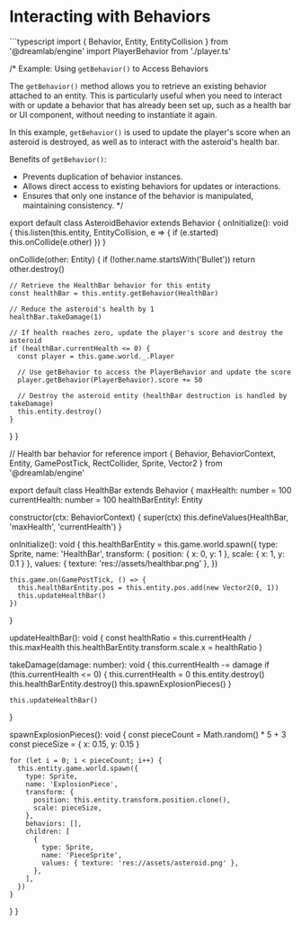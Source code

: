 
# Interacting with Behaviors

<AIDocs/>
```typescript
import { Behavior, Entity, EntityCollision } from '@dreamlab/engine'
import PlayerBehavior from './player.ts'

/*
  Example: Using `getBehavior()` to Access Behaviors

  The `getBehavior()` method allows you to retrieve an existing behavior attached to an entity.
  This is particularly useful when you need to interact with or update a behavior that has already been set up,
  such as a health bar or UI component, without needing to instantiate it again.

  In this example, `getBehavior()` is used to update the player's score when an asteroid is destroyed,
  as well as to interact with the asteroid's health bar.

  Benefits of `getBehavior()`:
  - Prevents duplication of behavior instances.
  - Allows direct access to existing behaviors for updates or interactions.
  - Ensures that only one instance of the behavior is manipulated, maintaining consistency.
*/

export default class AsteroidBehavior extends Behavior {
  onInitialize(): void {
    this.listen(this.entity, EntityCollision, e => {
      if (e.started) this.onCollide(e.other)
    })
  }

  onCollide(other: Entity) {
    if (!other.name.startsWith('Bullet')) return
    other.destroy()

    // Retrieve the HealthBar behavior for this entity
    const healthBar = this.entity.getBehavior(HealthBar)

    // Reduce the asteroid's health by 1
    healthBar.takeDamage(1)

    // If health reaches zero, update the player's score and destroy the asteroid
    if (healthBar.currentHealth <= 0) {
      const player = this.game.world._.Player

      // Use getBehavior to access the PlayerBehavior and update the score
      player.getBehavior(PlayerBehavior).score += 50

      // Destroy the asteroid entity (healthBar destruction is handled by takeDamage)
      this.entity.destroy()
    }
  }
}

// Health bar behavior for reference
import { Behavior, BehaviorContext, Entity, GamePostTick, RectCollider, Sprite, Vector2 } from '@dreamlab/engine'

export default class HealthBar extends Behavior {
  maxHealth: number = 100
  currentHealth: number = 100
  healthBarEntity!: Entity

  constructor(ctx: BehaviorContext) {
    super(ctx)
    this.defineValues(HealthBar, 'maxHealth', 'currentHealth')
  }

  onInitialize(): void {
    this.healthBarEntity = this.game.world.spawn({
      type: Sprite,
      name: 'HealthBar',
      transform: { position: { x: 0, y: 1 }, scale: { x: 1, y: 0.1 } },
      values: { texture: 'res://assets/healthbar.png' },
    })

    this.game.on(GamePostTick, () => {
      this.healthBarEntity.pos = this.entity.pos.add(new Vector2(0, 1))
      this.updateHealthBar()
    })
  }

  updateHealthBar(): void {
    const healthRatio = this.currentHealth / this.maxHealth
    this.healthBarEntity.transform.scale.x = healthRatio
  }

  takeDamage(damage: number): void {
    this.currentHealth -= damage
    if (this.currentHealth <= 0) {
      this.currentHealth = 0
      this.entity.destroy()
      this.healthBarEntity.destroy()
      this.spawnExplosionPieces()
    }

    this.updateHealthBar()
  }

  spawnExplosionPieces(): void {
    const pieceCount = Math.random() * 5 + 3
    const pieceSize = { x: 0.15, y: 0.15 }

    for (let i = 0; i < pieceCount; i++) {
      this.entity.game.world.spawn({
        type: Sprite,
        name: 'ExplosionPiece',
        transform: {
          position: this.entity.transform.position.clone(),
          scale: pieceSize,
        },
        behaviors: [],
        children: [
          {
            type: Sprite,
            name: 'PieceSprite',
            values: { texture: 'res://assets/asteroid.png' },
          },
        ],
      })
    }
  }
}

```